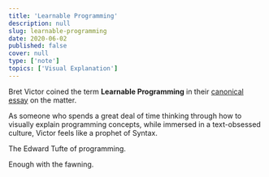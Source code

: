 ```yaml
---
title: 'Learnable Programming'
description: null
slug: learnable-programming
date: 2020-06-02
published: false
cover: null
type: ['note']
topics: ['Visual Explanation']
---
```


Bret Victor coined the term **Learnable Programming** in their <a href="">canonical essay</a> on the matter.

As someone who spends a great deal of time thinking through how to visually explain programming concepts, while immersed in a text-obsessed culture, Victor feels like a prophet of Syntax.

The Edward Tufte of programming.

Enough with the fawning. 



